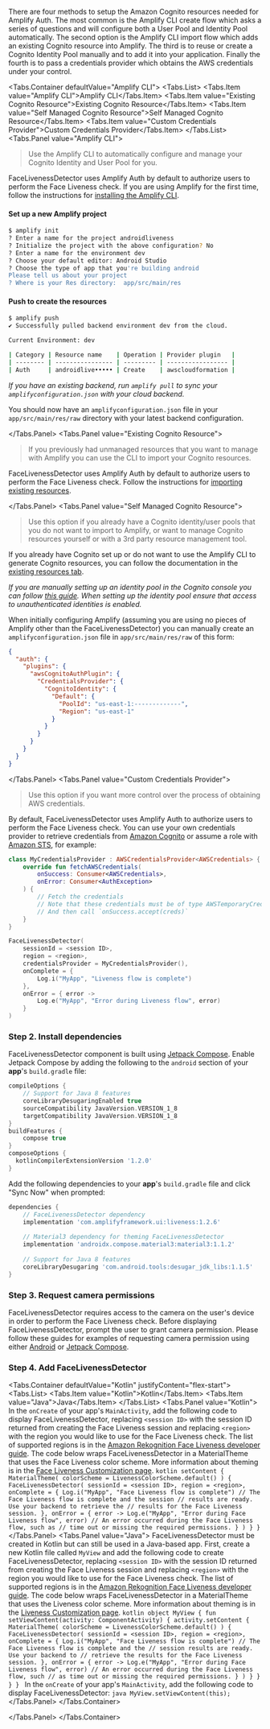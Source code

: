 
There are four methods to setup the Amazon Cognito resources needed for Amplify Auth. The most common is the Amplify CLI create flow which asks a series of questions and will configure both a User Pool and Identity Pool automatically. The second option is the Amplify CLI import flow which adds an existing Cognito resource into Amplify. The third is to reuse or create a Cognito Identity Pool manually and to add it into your application. Finally the fourth is to pass a credentials provider which obtains the AWS credentials under your control.

<CognitoCallout />

<Tabs.Container defaultValue="Amplify CLI">
  <Tabs.List>
    <Tabs.Item value="Amplify CLI">Amplify CLI</Tabs.Item>
    <Tabs.Item value="Existing Cognito Resource">Existing Cognito Resource</Tabs.Item>
    <Tabs.Item value="Self Managed Cognito Resource">Self Managed Cognito Resource</Tabs.Item>
    <Tabs.Item value="Custom Credentials Provider">Custom Credentials Provider</Tabs.Item>
  </Tabs.List>
  <Tabs.Panel value="Amplify CLI">
> Use the Amplify CLI to automatically configure and manage your Cognito Identity and User Pool for you.

FaceLivenessDetector uses Amplify Auth by default to authorize users to perform the Face Liveness check. If you are using Amplify for the first time, follow the instructions for [installing the Amplify CLI](https://docs.amplify.aws/cli/start/install/).

#### Set up a new Amplify project

```bash
$ amplify init
? Enter a name for the project androidliveness
? Initialize the project with the above configuration? No
? Enter a name for the environment dev
? Choose your default editor: Android Studio
? Choose the type of app that you're building android
Please tell us about your project
? Where is your Res directory:  app/src/main/res
```

<QuickStart />

#### Push to create the resources

```bash
$ amplify push
✔ Successfully pulled backend environment dev from the cloud.

Current Environment: dev

| Category | Resource name    | Operation | Provider plugin   |
| -------- | ---------------- | --------- | ----------------- |
| Auth     | androidlive••••• | Create    | awscloudformation | 
```

_If you have an existing backend, run `amplify pull` to sync your `amplifyconfiguration.json` with your cloud backend._

You should now have an `amplifyconfiguration.json` file in your `app/src/main/res/raw` directory with your latest backend configuration.

<AddAndroid />

  </Tabs.Panel>
  <Tabs.Panel value="Existing Cognito Resource">
> If you previously had unmanaged resources that you want to manage with Amplify you can use the CLI to import your Cognito resources.

FaceLivenessDetector uses Amplify Auth by default to authorize users to perform the Face Liveness check. Follow the instructions for [importing existing resources](https://docs.amplify.aws/lib/auth/getting-started/q/platform/android/#set-up-backend-resources).

<AddAndroid />

  </Tabs.Panel>
  <Tabs.Panel value="Self Managed Cognito Resource">
> Use this option if you already have a Cognito identity/user pools that you do not want to import to Amplify, or want to manage Cognito resources yourself or with a 3rd party resource management tool.

If you already have Cognito set up or do not want to use the Amplify CLI to generate Cognito resources, you can follow the documentation in the [existing resources tab](https://docs.amplify.aws/lib/auth/getting-started/q/platform/android/#set-up-backend-resources).

_If you are manually setting up an identity pool in the Cognito console you can follow [this guide](https://docs.aws.amazon.com/cognito/latest/developerguide/getting-started-with-identity-pools.html#create-identity-pool). When setting up the identity pool ensure that access to unauthenticated identities is enabled._

When initially configuring Amplify (assuming you are using no pieces of Amplify other than the FaceLivenessDetector) you can manually create an `amplifyconfiguration.json` file in `app/src/main/res/raw` of this form:

```json
{
  "auth": {
    "plugins": {
      "awsCognitoAuthPlugin": {
        "CredentialsProvider": {
          "CognitoIdentity": {
            "Default": {
              "PoolId": "us-east-1:-------------",
              "Region": "us-east-1"
            }
          }
        }
      }
    }
  }
}
```

<AddAndroid />

  </Tabs.Panel>
  <Tabs.Panel value="Custom Credentials Provider">
> Use this option if you want more control over the process of obtaining AWS credentials.

By default, FaceLivenessDetector uses Amplify Auth to authorize users to perform the Face Liveness check. You can use your own credentials provider to retrieve credentials from [Amazon Cognito](https://aws.amazon.com/cognito/) or assume a role with [Amazon STS](https://docs.aws.amazon.com/STS/latest/APIReference/API_AssumeRole.html), for example:

```kotlin
class MyCredentialsProvider : AWSCredentialsProvider<AWSCredentials> {
    override fun fetchAWSCredentials(
        onSuccess: Consumer<AWSCredentials>,
        onError: Consumer<AuthException>
    ) {
        // Fetch the credentials
        // Note that these credentials must be of type AWSTemporaryCredentials
        // And then call `onSuccess.accept(creds)`
    }
}
```

```kotlin
FaceLivenessDetector(
    sessionId = <session ID>,
    region = <region>,
    credentialsProvider = MyCredentialsProvider(),
    onComplete = {
        Log.i("MyApp", "Liveness flow is complete")
    },
    onError = { error ->
        Log.e("MyApp", "Error during Liveness flow", error)
    }
)
```

<Credentials />

  <Liveness />

  ### Step 2. Install dependencies

  FaceLivenessDetector component is built using [Jetpack Compose](https://developer.android.com/jetpack/compose). Enable Jetpack Compose by adding the following to the `android` section of your **app**'s `build.gradle` file:

  ```groovy
  compileOptions {
      // Support for Java 8 features
      coreLibraryDesugaringEnabled true
      sourceCompatibility JavaVersion.VERSION_1_8
      targetCompatibility JavaVersion.VERSION_1_8
  }
  buildFeatures {
      compose true
  }
  composeOptions {
    kotlinCompilerExtensionVersion '1.2.0'
  }
  ```

  Add the following dependencies to your **app**'s `build.gradle` file and click "Sync Now" when prompted:

  ```groovy
  dependencies {
      // FaceLivenessDetector dependency
      implementation 'com.amplifyframework.ui:liveness:1.2.6'
      
      // Material3 dependency for theming FaceLivenessDetector
      implementation 'androidx.compose.material3:material3:1.1.2'
      
      // Support for Java 8 features
      coreLibraryDesugaring 'com.android.tools:desugar_jdk_libs:1.1.5'
  }
  ```

  ### Step 3. Request camera permissions

  FaceLivenessDetector requires access to the camera on the user's device in order to perform the Face Liveness check. Before displaying FaceLivenessDetector, prompt the user to grant camera permission. Please follow these guides for examples of requesting camera permission using either [Android](https://developer.android.com/training/permissions/requesting) or [Jetpack Compose](https://google.github.io/accompanist/permissions/).

  ### Step 4. Add FaceLivenessDetector

  <Tabs.Container defaultValue="Kotlin" justifyContent="flex-start">
  <Tabs.List>
  <Tabs.Item value="Kotlin">Kotlin</Tabs.Item>
  <Tabs.Item value="Java">Java</Tabs.Item>
  </Tabs.List>
    <Tabs.Panel value="Kotlin">
      In the `onCreate` of your app's `MainActivity`, add the following code to display FaceLivenessDetector, replacing `<session ID>` with the session ID returned from creating the Face Liveness session and replacing `<region>` with the region you would like to use for the Face Liveness check. The list of supported regions is in the [Amazon Rekognition Face Liveness developer guide](https://docs.aws.amazon.com/general/latest/gr/rekognition.html). The code below wraps FaceLivenessDetector in a MaterialTheme that uses the Face Liveness color scheme. More information about theming is in the [Face Liveness Customization page](./liveness/customization).
      <ExampleCode>
      ```kotlin
      setContent {
          MaterialTheme(
              colorScheme = LivenessColorScheme.default()
          ) {
              FaceLivenessDetector(
                  sessionId = <session ID>,
                  region = <region>,
                  onComplete = {
                      Log.i("MyApp", "Face Liveness flow is complete")
                      // The Face Liveness flow is complete and the session
                      // results are ready. Use your backend to retrieve the
                      // results for the Face Liveness session.
                  },
                  onError = { error ->
                      Log.e("MyApp", "Error during Face Liveness flow", error)
                      // An error occurred during the Face Liveness flow, such as
                      // time out or missing the required permissions.
                  }
              )
          }
      }
      ```
      </ExampleCode>
    </Tabs.Panel>
    <Tabs.Panel value="Java">
      FaceLivenessDetector must be created in Kotlin but can still be used in a Java-based app. First, create a new Kotlin file called `MyView` and add the following code to create FaceLivenessDetector, replacing `<session ID>` with the session ID returned from creating the Face Liveness session and replacing `<region>` with the region you would like to use for the Face Liveness check. The list of supported regions is in the [Amazon Rekognition Face Liveness developer guide](https://docs.aws.amazon.com/general/latest/gr/rekognition.html). The code below wraps FaceLivenessDetector in a MaterialTheme that uses the Liveness color scheme. More information about theming is in the [Liveness Customization page](./liveness/customization).
      <ExampleCode>
      ```kotlin
      object MyView {
          fun setViewContent(activity: ComponentActivity) {
              activity.setContent {
                  MaterialTheme(
                      colorScheme = LivenessColorScheme.default()
                  ) {
                      FaceLivenessDetector(
                          sessionId = <session ID>,
                          region = <region>,
                          onComplete = {
                              Log.i("MyApp", "Face Liveness flow is complete")
                              // The Face Liveness flow is complete and the
                              // session results are ready. Use your backend to
                              // retrieve the results for the Face Liveness session.
                          },
                          onError = { error ->
                              Log.e("MyApp", "Error during Face Liveness flow", error)
                              // An error occurred during the Face Liveness flow, such
                              // as time out or missing the required permissions.
                          }
                      )
                  }
              }
          }
      }
      ```
      </ExampleCode>
      In the `onCreate` of your app's `MainActivity`, add the following code to display FaceLivenessDetector:
      <ExampleCode>
      ```java
      MyView.setViewContent(this);
      ```
      </ExampleCode>
    </Tabs.Panel>
  </Tabs.Container>

  </Tabs.Panel>
</Tabs.Container>
